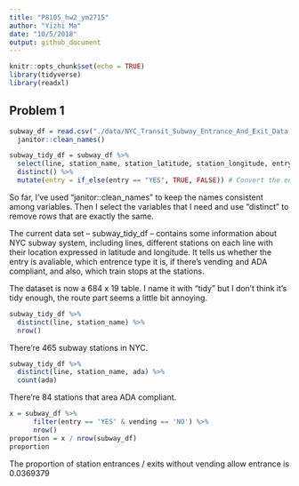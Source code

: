 ```yaml
---
title: "P8105_hw2_ym2715"
author: "Yizhi Ma"
date: "10/5/2018"
output: github_document
---
```


```r
knitr::opts_chunk$set(echo = TRUE)
library(tidyverse)
library(readxl)
```

## Problem 1

```r
subway_df = read.csv("./data/NYC_Transit_Subway_Entrance_And_Exit_Data.csv") %>% 
  janitor::clean_names()

subway_tidy_df = subway_df %>% 
  select(line, station_name, station_latitude, station_longitude, entry, vending, entrance_type, ada, route1, route2, route3, route4, route5, route6, route7, route8, route9, route10, route11) %>% 
  distinct() %>% 
  mutate(entry = if_else(entry == "YES", TRUE, FALSE)) # Convert the entry variable from character to a logical variable
```

So far, I've used "janitor::clean_names" to keep the names consistent among variables. Then I select the variables that I need and use "distinct" to remove rows that are exactly the same.  
  
The current data set -- subway_tidy_df -- contains some information about NYC subway system, including lines, different stations on each line with their location expressed in latitude and longitude. It tells us whether the entry is avaliable, which entrence type it is, if there's vending and ADA compliant, and also, which train stops at the stations.  
  
The dataset is now a 684 x 19 table. I name it with "tidy" but I don't think it's tidy enough, the route part seems a little bit annoying.

```r
subway_tidy_df %>% 
  distinct(line, station_name) %>% 
  nrow()
```
There're 465 subway stations in NYC.

```r
subway_tidy_df %>% 
  distinct(line, station_name, ada) %>% 
  count(ada)
```
There're 84 stations that area ADA compliant.

```r
x = subway_df %>% 
      filter(entry == 'YES' & vending == 'NO') %>% 
      nrow()
proportion = x / nrow(subway_df)
proportion
```
The proportion of station entrances / exits without vending allow entrance is 0.0369379





